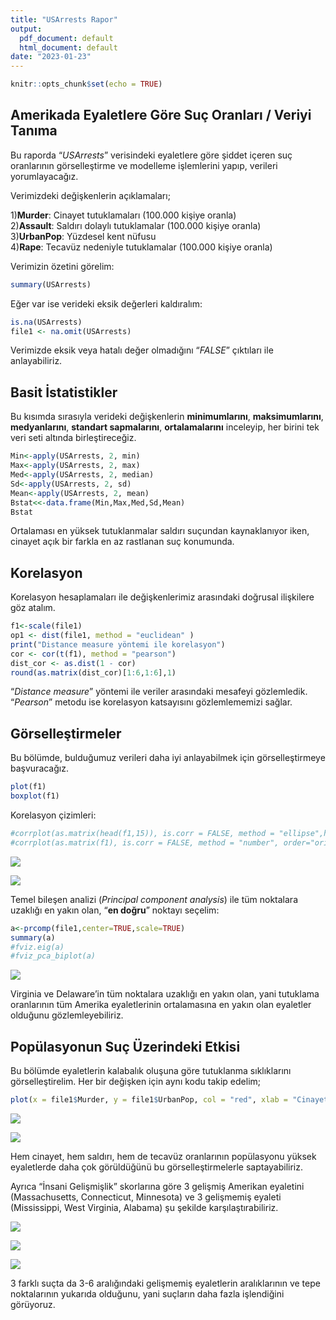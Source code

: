 ```yaml
---
title: "USArrests Rapor"
output:
  pdf_document: default
  html_document: default
date: "2023-01-23"
---
```


```r
knitr::opts_chunk$set(echo = TRUE)
```

## Amerikada Eyaletlere Göre Suç Oranları / Veriyi Tanıma

Bu raporda "*USArrests*" verisindeki eyaletlere göre şiddet içeren suç oranlarının görselleştirme ve modelleme işlemlerini yapıp, verileri yorumlayacağız.

Verimizdeki değişkenlerin açıklamaları;

1)**Murder**: Cinayet tutuklamaları (100.000 kişiye oranla)\
2)**Assault**: Saldırı dolaylı tutuklamalar (100.000 kişiye oranla)\
3)**UrbanPop**: Yüzdesel kent nüfusu\
4)**Rape**: Tecavüz nedeniyle tutuklamalar (100.000 kişiye oranla)

Verimizin özetini görelim:

```r
summary(USArrests)
```

Eğer var ise verideki eksik değerleri kaldıralım:

```r
is.na(USArrests)
file1 <- na.omit(USArrests)
```

Verimizde eksik veya hatalı değer olmadığını "*FALSE*" çıktıları ile anlayabiliriz.

## Basit İstatistikler

Bu kısımda sırasıyla verideki değişkenlerin **minimumlarını**, **maksimumlarını**, **medyanlarını**, **standart sapmalarını**, **ortalamalarını** inceleyip, her birini tek veri seti altında birleştireceğiz.

```r
Min<-apply(USArrests, 2, min)
Max<-apply(USArrests, 2, max)
Med<-apply(USArrests, 2, median)
Sd<-apply(USArrests, 2, sd)
Mean<-apply(USArrests, 2, mean)
Bstat<<-data.frame(Min,Max,Med,Sd,Mean)
Bstat
```

Ortalaması en yüksek tutuklanmalar saldırı suçundan kaynaklanıyor iken, cinayet açık bir farkla en az rastlanan suç konumunda.

## Korelasyon

Korelasyon hesaplamaları ile değişkenlerimiz arasındaki doğrusal ilişkilere göz atalım.

```r
f1<-scale(file1)
op1 <- dist(file1, method = "euclidean" )
print("Distance measure yöntemi ile korelasyon")
cor <- cor(t(f1), method = "pearson")
dist_cor <- as.dist(1 - cor)
round(as.matrix(dist_cor)[1:6,1:6],1)
```

"*Distance measure*" yöntemi ile veriler arasındaki mesafeyi gözlemledik. "*Pearson*" metodu ise korelasyon katsayısını gözlemlememizi sağlar.

## Görselleştirmeler

Bu bölümde, bulduğumuz verileri daha iyi anlayabilmek için görselleştirmeye başvuracağız.

```r
plot(f1)
boxplot(f1)
```

Korelasyon çizimleri:

```r
#corrplot(as.matrix(head(f1,15)), is.corr = FALSE, method = "ellipse",hclust = "complete")
#corrplot(as.matrix(f1), is.corr = FALSE, method = "number", order="original", type = "upper")
```

![](corrplot.png)

![](corrplot2.png)

Temel bileşen analizi (*Principal component analysis*) ile tüm noktalara uzaklığı en yakın olan, "**en doğru**" noktayı seçelim:

```r
a<-prcomp(file1,center=TRUE,scale=TRUE)
summary(a)
#fviz.eig(a)
#fviz_pca_biplot(a)
```

![](orta.png)

Virginia ve Delaware'in tüm noktalara uzaklığı en yakın olan, yani tutuklama oranlarının tüm Amerika eyaletlerinin ortalamasına en yakın olan eyaletler olduğunu gözlemleyebiliriz.

## Popülasyonun Suç Üzerindeki Etkisi

Bu bölümde eyaletlerin kalabalık oluşuna göre tutuklanma sıklıklarını görselleştirelim. Her bir değişken için aynı kodu takip edelim;

```r
plot(x = file1$Murder, y = file1$UrbanPop, col = "red", xlab = "Cinayet Oranı", ylab = "Popülasyon Oranı", main = "Popülasyona Oranla Cinayet")
```

![](sald%C4%B1r%C4%B1.png)

![](tecav%C3%BCz.png)

Hem cinayet, hem saldırı, hem de tecavüz oranlarının popülasyonu yüksek eyaletlerde daha çok görüldüğünü bu görselleştirmelerle saptayabiliriz.

Ayrıca "İnsani Gelişmişlik" skorlarına göre 3 gelişmiş Amerikan eyaletini (Massachusetts, Connecticut, Minnesota) ve 3 gelişmemiş eyaleti (Mississippi, West Virginia, Alabama) şu şekilde karşılaştırabiliriz.

![](karsilastirmamurder.png)

![](karsilastirmatecavuz.png)

![](karsilastirmasald%C4%B1r%C4%B1.png)

3 farklı suçta da 3-6 aralığındaki gelişmemiş eyaletlerin aralıklarının ve tepe noktalarının yukarıda olduğunu, yani suçların daha fazla işlendiğini görüyoruz.


